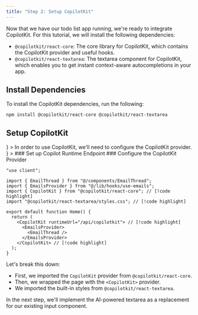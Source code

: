 ```yaml
---
title: "Step 2: Setup CopilotKit"
---
```


Now that we have our todo list app running, we're ready to integrate CopilotKit. For this tutorial, we will install the following dependencies:

- `@copilotkit/react-core`: The core library for CopilotKit, which contains the CopilotKit provider and useful hooks.
- `@copilotkit/react-textarea`: The textarea component for CopilotKit, which enables you to get instant context-aware autocompletions in your app.

## Install Dependencies

To install the CopilotKit dependencies, run the following:

```package-install
npm install @copilotkit/react-core @copilotkit/react-textarea
```

## Setup CopilotKit

<TailoredContent id="hosting">
<TailoredContentOption
  id="copilot-cloud"
  title="Copilot Cloud (Recommended)"
  description="Use our hosted backend endpoint to get started quickly (OpenAI only)."
  icon={<FaCloud />}
>
In order to use CopilotKit, we'll need to configure the CopilotKit provider.

<CopilotCloudConfigureCopilotKitProvider components={props.components} />
</TailoredContentOption>
<TailoredContentOption
  id="self-hosted"
  title="Self-hosting"
  description="Learn to host CopilotKit's runtime yourself with your own backend."
  icon={<FaServer />}
>
<Steps>
<Step>
### Set up Copilot Runtime Endpoint
<SelfHostingCopilotRuntimeCreateEndpoint components={props.components} />
</Step>
<Step>
### Configure the CopilotKit Provider

```tsx title="app/page.tsx" showLineNumbers {5,10,14}
"use client";

import { EmailThread } from "@/components/EmailThread";
import { EmailsProvider } from "@/lib/hooks/use-emails";
import { CopilotKit } from "@copilotkit/react-core"; // [!code highlight]
import "@copilotkit/react-textarea/styles.css"; // [!code highlight]

export default function Home() {
  return (
    <CopilotKit runtimeUrl="/api/copilotkit"> // [!code highlight]
      <EmailsProvider>
        <EmailThread />
      </EmailsProvider>
    </CopilotKit> // [!code highlight]
  );
}
```
</Step>
</Steps>
</TailoredContentOption>
</TailoredContent>

Let's break this down:

- First, we imported the `CopilotKit` provider from `@copilotkit/react-core`.
- Then, we wrapped the page with the `<CopilotKit>` provider.
- We imported the built-in styles from `@copilotkit/react-textarea`.

In the next step, we'll implement the AI-powered textarea as a replacement for our existing input component.

